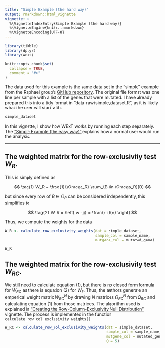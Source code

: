 ```yaml
---
title: "Simple Example (the hard way)"
output: rmarkdown::html_vignette
vignette: >
  %\VignetteIndexEntry{Simple Example (the hard way)}
  %\VignetteEngine{knitr::rmarkdown}
  %\VignetteEncoding{UTF-8}
---
```


```r
library(tibble)
library(dplyr)
library(wext)
```

```r
knitr::opts_chunk$set(
  collapse = TRUE,
  comment = "#>"
)
```


The data used for this example is the same data set in the "simple" example from the Raphael group's [GitHub repository](https://github.com/raphael-group/wext/tree/master/examples/simple). The original file format was one line per sample with a list of the genes that were mutated. I have already prepared this into a tidy format in "data-raw/simple_dataset.R", as it is likely what the user will start with.

```r
simple_dataset
```

In this vignette, I show how WExT works by running each step separately. The ["Simple Example (the easy way)"]() explains how a normal user would run the analysis.

---

## The weighted matrix for the row-exclusivity test $W_R$.

This is simply defined as

$$
\tag{1}
W_R = \frac{1}{\Omega_R} \sum_{B \in \Omega_R}{B}
$$

but since every row of $B \in \Omega_R$ can be considered independently, this simplifies to

$$
\tag{2}
W_R = \left[ w_{ij} = \frac{r_i}{n} \right]
$$

Thus, we compute the weights for the data

```r
W_R <- calculate_row_exclusivity_weights(dat = simple_dataset,
                                         sample_col = sample_name,
                                         mutgene_col = mutated_gene)
```

```r
W_R
```

## The weighted matrix for the row-exclusivity test $W_{RC}$.

We still need to calculate equation $(1)$, but there is no closed form formula for $W_{RC}$ as there is equation $(2)$ for $W_R$. Thus, the authors generate an emperical weight matrix $W^{N}_{RC}$ by drawing $N$ matrices $\Omega^{N}_{RC}$ from $\Omega_{RC}$ and calculating equation $(1)$ from those matrices. The algorithm used is explained in  ["Creating the Row-Column-Exclusivity Null Distribution"](rc_exclusivity_nulldist.html) vignette. The process is implemented in the function `calculate_row_col_exclusivity_weights()`

```r
W_RC <- calculate_row_col_exclusivity_weights(dat = simple_dataset,
                                              sample_col = sample_name,
                                              mutgene_col = mutated_gene,
                                              Q = 5)
```

